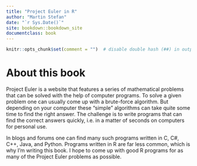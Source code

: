 ```yaml
---
title: "Project Euler in R"
author: "Martin Stefan"
date: "`r Sys.Date()`"
site: bookdown::bookdown_site
documentclass: book
---
```

  
```r
knitr::opts_chunk$set(comment = "")  # disable double hash (##) in output
```

# About this book

Project Euler is a website that features a series of mathematical problems that can be solved with the help of computer programs. To solve a given problem one can usually come up with a brute-force algorithm. But depending on your computer these "simple" algorithms can take quite some time to find the right answer. The challenge is to write programs that can find the correct answers quickly, i.e. in a matter of seconds on computers for personal use. 

In blogs and forums one can find many such programs written in C, C#, C++, Java, and Python. Programs written in R are far less common, which is why I'm writing this book. I hope to come up with good R programs for as many of the Project Euler problems as possible.